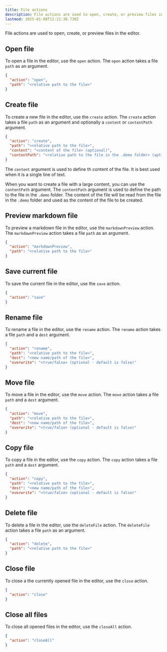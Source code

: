 ```yaml
---
title: File actions
description: File actions are used to open, create, or preview files in the editor.
lastmod: 2025-01-08T11:21:30.730Z
---
```


File actions are used to open, create, or preview files in the editor.

## Open file

To open a file in the editor, use the `open` action. The `open` action takes a file `path` as an argument.

```json
{
  "action": "open",
  "path": "<relative path to the file>"
}
```

## Create file

To create a new file in the editor, use the `create` action. The `create` action takes a file `path` as an argument and optionally a `content` or `contentPath` argument.

```json
{
  "action": "create",
  "path": "<relative path to the file>",
  "content": "<content of the file> (optional)",
  "contentPath": "<relative path to the file in the .demo folder> (optional)"
}
```

The `content` argument is used to define th content of the file. It is best used when it is a single line of text.

When you want to create a file with a large content, you can use the `contentPath` argument. The `contentPath` argument is used to define the path to the file in the `.demo` folder. The content of the file will be read from the file in the `.demo` folder and used as the content of the file to be created.

## Preview markdown file

To preview a markdown file in the editor, use the `markdownPreview` action. The `markdownPreview` action takes a file `path` as an argument.

```json
{
  "action": "markdownPreview",
  "path": "<relative path to the file>"
}
```

## Save current file

To save the current file in the editor, use the `save` action.

```json
{
  "action": "save"
}
```

## Rename file

To rename a file in the editor, use the `rename` action. The `rename` action takes a file `path` and a `dest` argument.

```json
{
  "action": "rename",
  "path": "<relative path to the file>",
  "dest": "<new name/path of the file>",
  "overwrite": "<true/false> (optional - default is false)"
}
```

## Move file

To move a file in the editor, use the `move` action. The `move` action takes a file `path` and a `dest` argument.

```json
{
  "action": "move",
  "path": "<relative path to the file>",
  "dest": "<new name/path of the file>",
  "overwrite": "<true/false> (optional - default is false)"
}
```

## Copy file

To copy a file in the editor, use the `copy` action. The `copy` action takes a file `path` and a `dest` argument.

```json
{
  "action": "copy",
  "path": "<relative path to the file>",
  "dest": "<new name/path of the file>",
  "overwrite": "<true/false> (optional - default is false)"
}
```

## Delete file

To delete a file in the editor, use the `deleteFile` action. The `deleteFile` action takes a file `path` as an argument.

```json
{
  "action": "delete",
  "path": "<relative path to the file>"
}
```

## Close file

To close a the currently opened file in the editor, use the `close` action.

```json
{
  "action": "close"
}
```

## Close all files

To close all opened files in the editor, use the `closeAll` action.

```json
{
  "action": "closeAll"
}
```